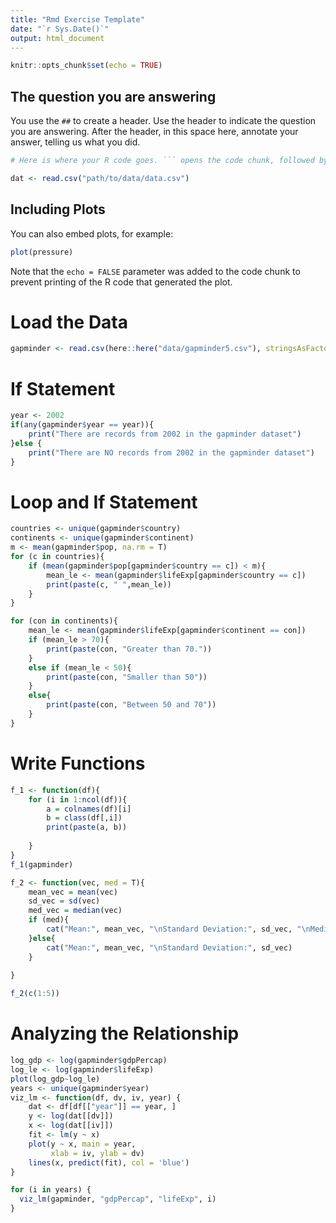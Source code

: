 ```yaml
---
title: "Rmd Exercise Template"
date: "`r Sys.Date()`"
output: html_document
---
```


```r
knitr::opts_chunk$set(echo = TRUE)
```

## The question you are answering

You use the `##` to create a header. Use the header to indicate the question you are answering. After the header, in this space here, annotate your answer, telling us what you did.

```r
# Here is where your R code goes. ``` opens the code chunk, followed by {r}. Then ``` closes the chunk. When you 'knit' the file, the codes will evaluate.

dat <- read.csv("path/to/data/data.csv")
```

## Including Plots

You can also embed plots, for example:

```r
plot(pressure)
```

Note that the `echo = FALSE` parameter was added to the code chunk to prevent printing of the R code that generated the plot.

# Load the Data
```r
gapminder <- read.csv(here::here("data/gapminder5.csv"), stringsAsFactors=FALSE)
```

# If Statement
```r
year <- 2002
if(any(gapminder$year == year)){
    print("There are records from 2002 in the gapminder dataset")
}else {
    print("There are NO records from 2002 in the gapminder dataset")
}
```

# Loop and If Statement
```r
countries <- unique(gapminder$country)
continents <- unique(gapminder$continent)
m <- mean(gapminder$pop, na.rm = T)
for (c in countries){
    if (mean(gapminder$pop[gapminder$country == c]) < m){
        mean_le <- mean(gapminder$lifeExp[gapminder$country == c])
        print(paste(c, " ",mean_le))
    }
}

for (con in continents){
    mean_le <- mean(gapminder$lifeExp[gapminder$continent == con])
    if (mean_le > 70){
        print(paste(con, "Greater than 70."))
    }
    else if (mean_le < 50){
        print(paste(con, "Smaller than 50"))
    }
    else{
        print(paste(con, "Between 50 and 70"))
    }
}

```

# Write Functions
```r
f_1 <- function(df){
    for (i in 1:ncol(df)){
        a = colnames(df)[i]
        b = class(df[,i])
        print(paste(a, b))
      
    }
}
f_1(gapminder)

f_2 <- function(vec, med = T){
    mean_vec = mean(vec)
    sd_vec = sd(vec)
    med_vec = median(vec)
    if (med){
        cat("Mean:", mean_vec, "\nStandard Deviation:", sd_vec, "\nMedian:", med_vec)
    }else{
        cat("Mean:", mean_vec, "\nStandard Deviation:", sd_vec)
    }
    
}

f_2(c(1:5))

```

# Analyzing the Relationship
```r
log_gdp <- log(gapminder$gdpPercap)
log_le <- log(gapminder$lifeExp)
plot(log_gdp~log_le)
years <- unique(gapminder$year)
viz_lm <- function(df, dv, iv, year) {
    dat <- df[df[["year"]] == year, ]
    y <- log(dat[[dv]])
    x <- log(dat[[iv]])
    fit <- lm(y ~ x)
    plot(y ~ x, main = year,
         xlab = iv, ylab = dv)
    lines(x, predict(fit), col = 'blue')
}

for (i in years) {
  viz_lm(gapminder, "gdpPercap", "lifeExp", i)
}
```

